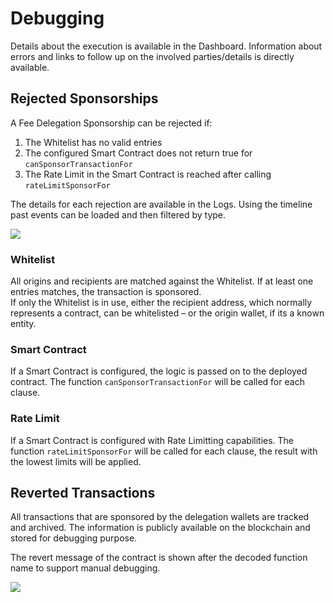 # Debugging

Details about the execution is available in the Dashboard. Information about errors and links to follow up on the involved parties/details is directly available.

## Rejected Sponsorships

A Fee Delegation Sponsorship can be rejected if:

1. The Whitelist has no valid entries
2. The configured Smart Contract does not return true for `canSponsorTransactionFor`
3. The Rate Limit in the Smart Contract is reached after calling `rateLimitSponsorFor`

The details for each rejection are available in the Logs. Using the timeline past events can be loaded and then filtered by type.

![](./delegation-fix-whitelist.gif)

### Whitelist

All origins and recipients are matched against the Whitelist. If at least one entries matches, the transaction is sponsored.  
If only the Whitelist is in use, either the recipient address, which normally represents a contract, can be whitelisted – or the origin wallet, if its a known entity.

### Smart Contract

If a Smart Contract is configured, the logic is passed on to the deployed contract. The function `canSponsorTransactionFor` will be called for each clause.

### Rate Limit


If a Smart Contract is configured with Rate Limitting capabilities. The  function `rateLimitSponsorFor` will be called for each clause, the result with the lowest limits will be applied.


## Reverted Transactions

All transactions that are sponsored by the delegation wallets are tracked and archived. The information is publicly available on the blockchain and stored for debugging purpose.

The revert message of the contract is shown after the decoded function name to support manual debugging.

![](./delegation-fix-reverted.jpg)